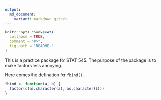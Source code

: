 ```yaml
---
output:
  md_document:
    variant: markdown_github
---
```


<!-- README.md is generated from README.Rmd. Please edit that file -->

```r
knitr::opts_chunk$set(
  collapse = TRUE,
  comment = "#>",
  fig.path = "README-"
)
```

This is a practice package for STAT 545. The purpose of the package is to make factors less annoying.

Here comes the defination for `fbind()`.
```r
fbind <- function(a, b) {
  factor(c(as.character(a), as.character(b)))
}
```
